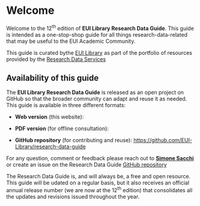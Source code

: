 # Welcome {.unnumbered .unlisted}

Welcome to the 12^th^ edition of **EUI Library Research Data Guide**. This guide is intended as a one-stop-shop guide for all things research-data-related that may be useful to the EUI Academic Community.

This guide is curated bythe [EUI Library](https://www.eui.eu/en/services/library) as part of the portfolio of resources provided by the [Research Data Services](https://www.eui.eu/research/library/researchdataservices)

## Availability of this guide {.unnumbered .unlisted}

The **EUI Library Research Data Guide** is  released as an open project on GitHub so that the broader community can adapt and reuse it as needed. This guide is available in three different formats:

- **Web version** (this website): []()

- **PDF version** (for offline consultation): []()

- **GitHub repository** (for contributing and reuse): [https://github.com/EUI-Library/research-data-guide](https://github.com/EUI-Library/research-data-guide)

For any question, comment or feedback please reach out to [**Simone Sacchi**](https://www.eui.eu/people?id=simone-sacchi) or create an issue on the Research Data Guide [GitHub repository](https://github.com/EUI-Library/research-data-guide/issues)

::: {.callout-note}
The Research Data Guide is, and will always be, a free and open resource. This guide will be udated on a regular basis, but it also receives an official annual release number (we are now at the 12^th^ edition) that consolidates all the updates and revisions issued throughout the year.
:::